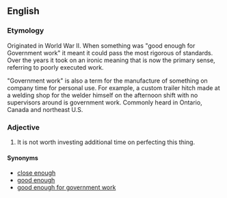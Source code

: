 ==English==

===Etymology===
Originated in World War II. When something was "good enough for Government work" it meant it could pass the most rigorous of standards. Over the years it took on an ironic meaning that is now the primary sense, referring to poorly executed work.

"Government work" is also a term for the manufacture of something on company time for personal use. For example, a custom trailer hitch made at a welding shop for the welder himself on the afternoon shift with no supervisors around is government work. Commonly heard in Ontario, Canada and northeast U.S.

===Adjective===
{{infl|en|adjective|head=[[close]] [[enough]] [[for]] [[government]] [[work]]}}

# {{idiom|humorous|disparaging|slang}} It is not worth investing additional time on perfecting this thing.

====Synonyms====
* [[close enough]]
* [[good enough]]
* [[good enough for government work]]